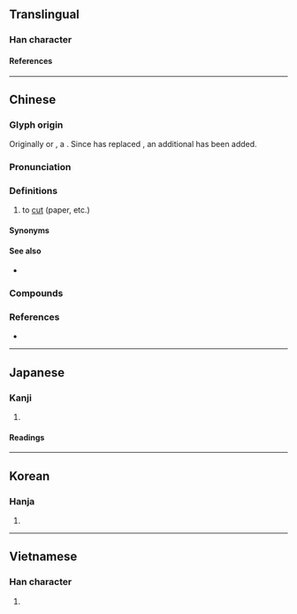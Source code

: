 {{character info}}
==Translingual==

===Han character===
{{Han char|rn=18|rad=刀|as=09|sn=11|four=80227|canj=TBNH|ids=⿱前刀}}

====References====
{{Han ref|kx=0142.130|dkj=02088|dj=0322.010|hdz=10347.090|uh=526A}}

----

==Chinese==
{{zh-forms|alt=前,𣦃}}

===Glyph origin===
{{Han etym}}
Originally {{zh-l|*𣦃}} or {{zh-l|*前}}, a {{Han compound|歬|c1=p|刀|t2=knife|c2=s|ls=psc|nocap=y}}. Since {{zh-l|*前}} has replaced {{zh-l|*歬}}, an additional {{zh-l|*刀}} has been added.

===Pronunciation===
{{zh-pron
|m=jiǎn
|m-s=jian3
|c=zin2
|h=pfs=chién
|mb=cǎing
|md=
|mn=chián
|mn-t=ziang2/ziêng2
|mn-t_note=ziang2 - Shantou; ziêng2 - Chaozhou
|w=2ji
|mc=y
|oc=y
|ca=LL-Q9186-Justinrleung-剪.wav
|cat=n,v
}}

===Definitions===
{{zh-hanzi}}

# to [[cut]] (paper, etc.)
#: {{zh-x|剪草機|lawnmower (''lit.'' grass-'''cutting''' machine)}}
#: {{zh-x|剪刀|scissors (''lit.'' '''cutting''' knife)}}
#: {{zh-x|剪 指甲{jia}|to '''cut''' one's nails}}

====Synonyms====
{{zh-dial}}

====See also====
* {{zh-l|切|to slice}}

===Compounds===
{{zh-der|剪草機|剪紙|剪刀|剪子|修剪|倒背剪|冒雨剪韭|剪伐|剪報|剪夏羅|剪子股|剪床|剪影|剪徑|剪惡除奸|剪手|剪拂|剪接|剪撲|剪春羅|剪枝|剪燈新話|剪燭西窗|剪直|剪票|剪票口|剪票夾|剪秋羅|剪窗花|剪筒|剪絕|剪綵|剪綹|剪草除根|剪莽擁篲|剪裁|剪貼|剪貼簿|剪輯|剪除|剪頭|剪髮|剪髮披緇|反剪|夾剪|夾剪艙|并州剪|指甲剪|新聞剪影|杭剪|火剪|燕剪|背剪|茅茨不剪|裁剪|討惡剪暴|跑蹄剪尾|鉸剪|鋼剪|風剪}}

===References===
* {{R:yue:Hanzi}}

{{zh-cat|Elementary}}

----

==Japanese==

===Kanji===
{{ja-kanji|grade=|rs=刀09}}

# {{rfdef|ja|sort=刀09}} <!-- line may be deleted if/when POS headers are added -->

====Readings====
{{ja-readings
|on=せん
|kun=き-る
}}

----

==Korean==

===Hanja===
{{ko-hanja|전}}

# {{rfdef|ko|sort=刀09}}

----

==Vietnamese==

===Han character===
{{vi-readings|reading=[[tiện]], [[tiễn]]|rs=刀09}}

# {{rfdef|vi|sort=刀09}}